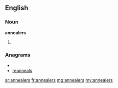 ==English==

===Noun===
'''annealers'''

#{{plural of|annealer}}

===Anagrams===
* {{alphagram|aaeelnnrs}}
* [[reanneals#English|reanneals]]

[[ar:annealers]]
[[fr:annealers]]
[[mg:annealers]]
[[my:annealers]]